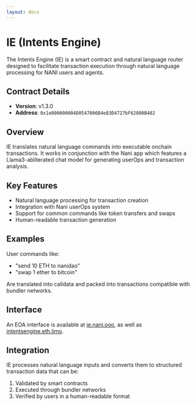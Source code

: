 ```yaml
---
layout: docs
---
```

# IE (Intents Engine)

The Intents Engine (IE) is a smart contract and natural language router designed to facilitate transaction execution through natural language processing for NANI users and agents.

## Contract Details
- **Version**: v1.3.0
- **Address**: `0x1e000000004D0547006B4e83D4727bF62800B402`

## Overview

IE translates natural language commands into executable onchain transactions. It works in conjunction with the Nani app which features a Llama3-abliterated chat model for generating userOps and transaction analysis.

## Key Features

- Natural language processing for transaction creation
- Integration with Nani userOps system
- Support for common commands like token transfers and swaps
- Human-readable transaction generation

## Examples

User commands like:
- "send 10 ETH to nanidao"
- "swap 1 ether to bitcoin"

Are translated into calldata and packed into transactions compatible with bundler networks.

## Interface

An EOA interface is available at [ie.nani.ooo](https://ie.nani.ooo/), as well as [intentsengine.eth.limo](intentsengine.eth.limo).

## Integration

IE processes natural language inputs and converts them to structured transaction data that can be:
1. Validated by smart contracts
2. Executed through bundler networks
3. Verified by users in a human-readable format
